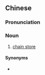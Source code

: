 {{also|连锁商店}}
==Chinese==
{{zh-forms|s=连锁商店|type=22}}

===Pronunciation===
{{zh-pron
|m=liánsuǒ shāngdiàn
|cat=n
}}

===Noun===
{{zh-noun}}

# [[chain store]]

====Synonyms====
* {{zh-l|連鎖店}}